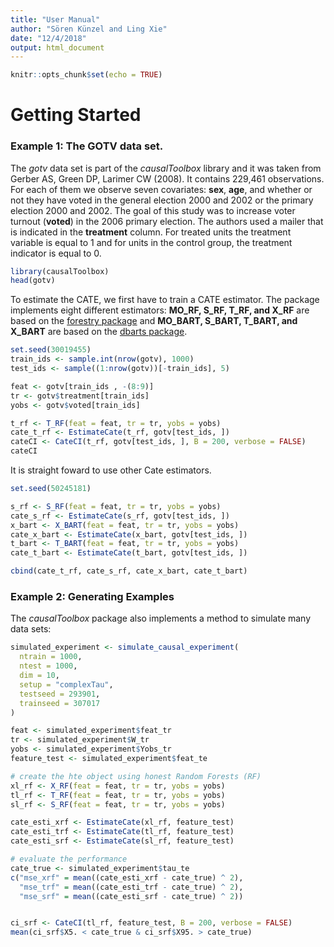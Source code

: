 ```yaml
---
title: "User Manual"
author: "Sören Künzel and Ling Xie"
date: "12/4/2018"
output: html_document
---
```


```r
knitr::opts_chunk$set(echo = TRUE)
```

# Getting Started

### Example 1: The GOTV data set.
The *gotv* data set is part of the *causalToolbox* library and it was taken from
Gerber AS, Green DP, Larimer CW (2008). It contains 229,461 observations. For
each of them we observe seven covariates: **sex**, **age**, and whether or not
they have voted in the general election 2000 and 2002 or the primary election
2000 and 2002. The goal of this study was to increase voter turnout (**voted**)
in the 2006 primary election. The authors used a mailer that is indicated in the
**treatment** column. For treated units the treatment variable is equal to 1 and
for units in the control group, the treatment indicator is equal to 0.
```r
library(causalToolbox)
head(gotv)
```

To estimate the CATE, we first have to train a CATE estimator. The package
implements eight different estimators: **MO_RF, S_RF, T_RF, and X_RF** are based
on the [forestry package](https://github.com/soerenkuenzel/forestry) and
**MO_BART, S_BART, T_BART, and X_BART** are based on the [dbarts
package](https://cran.r-project.org/web/packages/BART/index.html).

```r
set.seed(30019455)
train_ids <- sample.int(nrow(gotv), 1000)
test_ids <- sample((1:nrow(gotv))[-train_ids], 5)

feat <- gotv[train_ids , -(8:9)]
tr <- gotv$treatment[train_ids]
yobs <- gotv$voted[train_ids]

t_rf <- T_RF(feat = feat, tr = tr, yobs = yobs)
cate_t_rf <- EstimateCate(t_rf, gotv[test_ids, ])
cateCI <- CateCI(t_rf, gotv[test_ids, ], B = 200, verbose = FALSE)
cateCI
```
It is straight foward to use other Cate estimators.
```r
set.seed(50245181)

s_rf <- S_RF(feat = feat, tr = tr, yobs = yobs)
cate_s_rf <- EstimateCate(s_rf, gotv[test_ids, ])
x_bart <- X_BART(feat = feat, tr = tr, yobs = yobs)
cate_x_bart <- EstimateCate(x_bart, gotv[test_ids, ])
t_bart <- T_BART(feat = feat, tr = tr, yobs = yobs)
cate_t_bart <- EstimateCate(t_bart, gotv[test_ids, ])

cbind(cate_t_rf, cate_s_rf, cate_x_bart, cate_t_bart) 
```

### Example 2: Generating Examples
The *causalToolbox* package also implements a method to simulate many data sets:
```r
simulated_experiment <- simulate_causal_experiment(
  ntrain = 1000,
  ntest = 1000,
  dim = 10,
  setup = "complexTau",
  testseed = 293901,
  trainseed = 307017
)
```



```r
feat <- simulated_experiment$feat_tr
tr <- simulated_experiment$W_tr
yobs <- simulated_experiment$Yobs_tr
feature_test <- simulated_experiment$feat_te

# create the hte object using honest Random Forests (RF)
xl_rf <- X_RF(feat = feat, tr = tr, yobs = yobs)
tl_rf <- T_RF(feat = feat, tr = tr, yobs = yobs)
sl_rf <- S_RF(feat = feat, tr = tr, yobs = yobs)

cate_esti_xrf <- EstimateCate(xl_rf, feature_test)
cate_esti_trf <- EstimateCate(tl_rf, feature_test)
cate_esti_srf <- EstimateCate(sl_rf, feature_test)

# evaluate the performance
cate_true <- simulated_experiment$tau_te
c("mse_xrf" = mean((cate_esti_xrf - cate_true) ^ 2), 
  "mse_trf" = mean((cate_esti_trf - cate_true) ^ 2), 
  "mse_srf" = mean((cate_esti_srf - cate_true) ^ 2))


ci_srf <- CateCI(tl_rf, feature_test, B = 200, verbose = FALSE)
mean(ci_srf$X5. < cate_true & ci_srf$X95. > cate_true)
```
